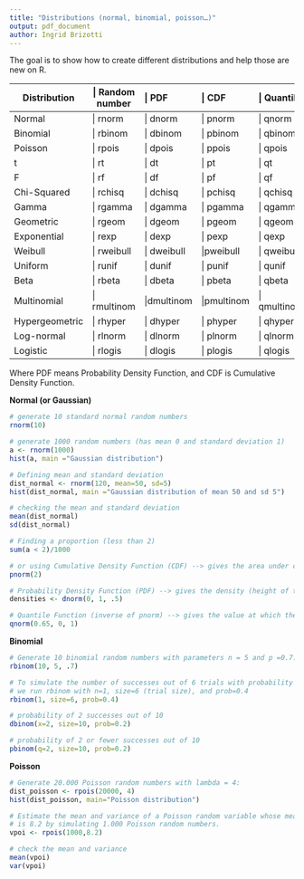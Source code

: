 ```yaml
---
title: "Distributions (normal, binomial, poisson…)"
output: pdf_document
author: Ingrid Brizotti
---
```


The goal is to show how to create different distributions and help those are new on R.
\hspace*{1cm}

Distribution  | Random number |  PDF    |  CDF    | Quantile 
------------  --------------  --------- --------  ----------------
Normal        | rnorm         | dnorm   | pnorm   | qnorm
Binomial      | rbinom        | dbinom  | pbinom  | qbinom  
Poisson       | rpois         | dpois   | ppois   | qpois  
t             | rt            | dt      | pt      | qt 
F             | rf            | df      | pf      | qf 
Chi-Squared   | rchisq        | dchisq  | pchisq  | qchisq
Gamma         | rgamma        | dgamma  | pgamma  | qgamma
Geometric     | rgeom         | dgeom   | pgeom   | qgeom 
Exponential   | rexp          | dexp    | pexp    | qexp 
Weibull       | rweibull      | dweibull|pweibull | qweibull 
Uniform       | runif         | dunif   | punif   | qunif 
Beta          | rbeta         | dbeta   | pbeta   | qbeta 
Multinomial   | rmultinom     |dmultinom|pmultinom| qmultinom 
Hypergeometric| rhyper        | dhyper  | phyper  | qhyper
Log-normal    | rlnorm        | dlnorm  | plnorm  | qlnorm
Logistic      | rlogis        | dlogis  | plogis  | qlogis



Where PDF means Probability Density Function, and CDF is Cumulative Density Function.

\hspace*{1cm}

**Normal (or Gaussian)**
```r
# generate 10 standard normal random numbers
rnorm(10)

# generate 1000 random numbers (has mean 0 and standard deviation 1)
a <- rnorm(1000)
hist(a, main ="Gaussian distribution")

# Defining mean and standard deviation
dist_normal <- rnorm(120, mean=50, sd=5)
hist(dist_normal, main ="Gaussian distribution of mean 50 and sd 5")

# checking the mean and standard deviation
mean(dist_normal)
sd(dist_normal)

# Finding a proportion (less than 2) 
sum(a < 2)/1000

# or using Cumulative Density Function (CDF) --> gives the area under curve 
pnorm(2)

# Probability Density Function (PDF) --> gives the density (height of the PDF) of the normal with mean=1 and sd=.5. 
densities <- dnorm(0, 1, .5)

# Quantile Function (inverse of pnorm) --> gives the value at which the CDF of the standard normal is .65
qnorm(0.65, 0, 1)

```

\hspace*{1cm}

**Binomial**
```r
# Generate 10 binomial random numbers with parameters n = 5 and p =0.7:
rbinom(10, 5, .7)

# To simulate the number of successes out of 6 trials with probability 0.4 of success, 
# we run rbinom with n=1, size=6 (trial size), and prob=0.4
rbinom(1, size=6, prob=0.4)

# probability of 2 successes out of 10
dbinom(x=2, size=10, prob=0.2)

# probability of 2 or fewer successes out of 10
pbinom(q=2, size=10, prob=0.2)
```


\hspace*{1cm}

**Poisson**
```r
# Generate 20.000 Poisson random numbers with lambda = 4:
dist_poisson <- rpois(20000, 4)
hist(dist_poisson, main="Poisson distribution")

# Estimate the mean and variance of a Poisson random variable whose mean
# is 8.2 by simulating 1.000 Poisson random numbers.
vpoi <- rpois(1000,8.2)

# check the mean and variance
mean(vpoi)
var(vpoi)
```





